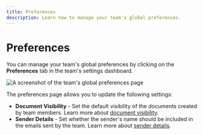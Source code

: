 ```yaml
---
title: Preferences
description: Learn how to manage your team's global preferences.
---
```


# Preferences

You can manage your team's global preferences by clicking on the **Preferences** tab in the team's settings dashboard.

![A screenshot of the team's global preferences page](/teams/team-preferences.webp)

The preferences page allows you to update the following settings:

- **Document Visibility** - Set the default visibility of the documents created by team members. Learn more about [document visibility](/users/teams/document-visibility).
- **Sender Details** - Set whether the sender's name should be included in the emails sent by the team. Learn more about [sender details](/users/teams/sender-details).
